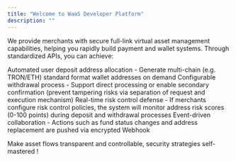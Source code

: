 ```yaml
---
title: "Welcome to WaaS Developer Platform"
description: ""
---
```


We provide merchants with secure full-link virtual asset management capabilities, helping you rapidly build payment and wallet systems. Through standardized APIs, you can achieve:

<Check>Automated user deposit address allocation - Generate multi-chain (e.g. TRON/ETH) standard format wallet addresses on demand</Check>
<Check>Configurable withdrawal process - Support direct processing or enable secondary confirmation (prevent tampering risks via separation of request and execution mechanism)</Check>
<Check>Real-time risk control defense - If merchants configure risk control policies, the system will monitor address risk scores (0-100 points) during deposit and withdrawal processes</Check>
<Check>Event-driven collaboration - Actions such as fund status changes and address replacement are pushed via encrypted Webhook</Check>

  Make asset flows transparent and controllable, security strategies self-mastered !  <Icon icon="shield" size={20} />